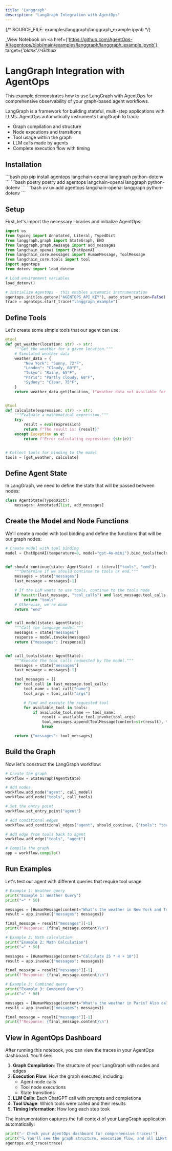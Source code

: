 ```yaml
---
title: 'Langgraph'
description: 'LangGraph Integration with AgentOps'
---
```

{/*  SOURCE_FILE: examples/langgraph/langgraph_example.ipynb  */}

_View Notebook on <a href={'https://github.com/AgentOps-AI/agentops/blob/main/examples/langgraph/langgraph_example.ipynb'} target={'_blank'}>Github</a>_

# LangGraph Integration with AgentOps

This example demonstrates how to use LangGraph with AgentOps for comprehensive observability of your graph-based agent workflows.

LangGraph is a framework for building stateful, multi-step applications with LLMs. AgentOps automatically instruments LangGraph to track:
- Graph compilation and structure
- Node executions and transitions
- Tool usage within the graph
- LLM calls made by agents
- Complete execution flow with timing



## Installation
<CodeGroup>
  ```bash pip
  pip install agentops langchain-openai langgraph python-dotenv
  ```
  ```bash poetry
  poetry add agentops langchain-openai langgraph python-dotenv
  ```
  ```bash uv
  uv add agentops langchain-openai langgraph python-dotenv
  ```
</CodeGroup>

## Setup

First, let's import the necessary libraries and initialize AgentOps:


```python
import os
from typing import Annotated, Literal, TypedDict
from langgraph.graph import StateGraph, END
from langgraph.graph.message import add_messages
from langchain_openai import ChatOpenAI
from langchain_core.messages import HumanMessage, ToolMessage
from langchain_core.tools import tool
import agentops
from dotenv import load_dotenv

# Load environment variables
load_dotenv()

# Initialize AgentOps - this enables automatic instrumentation
agentops.init(os.getenv("AGENTOPS_API_KEY"), auto_start_session=False)
trace = agentops.start_trace("langgraph_example")
```

## Define Tools

Let's create some simple tools that our agent can use:


```python
@tool
def get_weather(location: str) -> str:
    """Get the weather for a given location."""
    # Simulated weather data
    weather_data = {
        "New York": "Sunny, 72°F",
        "London": "Cloudy, 60°F",
        "Tokyo": "Rainy, 65°F",
        "Paris": "Partly cloudy, 68°F",
        "Sydney": "Clear, 75°F",
    }
    return weather_data.get(location, f"Weather data not available for {location}")


@tool
def calculate(expression: str) -> str:
    """Evaluate a mathematical expression."""
    try:
        result = eval(expression)
        return f"The result is: {result}"
    except Exception as e:
        return f"Error calculating expression: {str(e)}"


# Collect tools for binding to the model
tools = [get_weather, calculate]
```

## Define Agent State

In LangGraph, we need to define the state that will be passed between nodes:


```python
class AgentState(TypedDict):
    messages: Annotated[list, add_messages]
```

## Create the Model and Node Functions

We'll create a model with tool binding and define the functions that will be our graph nodes:


```python
# Create model with tool binding
model = ChatOpenAI(temperature=0, model="gpt-4o-mini").bind_tools(tools)


def should_continue(state: AgentState) -> Literal["tools", "end"]:
    """Determine if we should continue to tools or end."""
    messages = state["messages"]
    last_message = messages[-1]

    # If the LLM wants to use tools, continue to the tools node
    if hasattr(last_message, "tool_calls") and last_message.tool_calls:
        return "tools"
    # Otherwise, we're done
    return "end"


def call_model(state: AgentState):
    """Call the language model."""
    messages = state["messages"]
    response = model.invoke(messages)
    return {"messages": [response]}


def call_tools(state: AgentState):
    """Execute the tool calls requested by the model."""
    messages = state["messages"]
    last_message = messages[-1]

    tool_messages = []
    for tool_call in last_message.tool_calls:
        tool_name = tool_call["name"]
        tool_args = tool_call["args"]

        # Find and execute the requested tool
        for available_tool in tools:
            if available_tool.name == tool_name:
                result = available_tool.invoke(tool_args)
                tool_messages.append(ToolMessage(content=str(result), tool_call_id=tool_call["id"]))
                break

    return {"messages": tool_messages}
```

## Build the Graph

Now let's construct the LangGraph workflow:


```python
# Create the graph
workflow = StateGraph(AgentState)

# Add nodes
workflow.add_node("agent", call_model)
workflow.add_node("tools", call_tools)

# Set the entry point
workflow.set_entry_point("agent")

# Add conditional edges
workflow.add_conditional_edges("agent", should_continue, {"tools": "tools", "end": END})

# Add edge from tools back to agent
workflow.add_edge("tools", "agent")

# Compile the graph
app = workflow.compile()
```

## Run Examples

Let's test our agent with different queries that require tool usage:


```python
# Example 1: Weather query
print("Example 1: Weather Query")
print("=" * 50)

messages = [HumanMessage(content="What's the weather in New York and Tokyo?")]
result = app.invoke({"messages": messages})

final_message = result["messages"][-1]
print(f"Response: {final_message.content}\n")
```


```python
# Example 2: Math calculation
print("Example 2: Math Calculation")
print("=" * 50)

messages = [HumanMessage(content="Calculate 25 * 4 + 10")]
result = app.invoke({"messages": messages})

final_message = result["messages"][-1]
print(f"Response: {final_message.content}\n")
```


```python
# Example 3: Combined query
print("Example 3: Combined Query")
print("=" * 50)

messages = [HumanMessage(content="What's the weather in Paris? Also calculate 100/5")]
result = app.invoke({"messages": messages})

final_message = result["messages"][-1]
print(f"Response: {final_message.content}\n")
```

## View in AgentOps Dashboard

After running this notebook, you can view the traces in your AgentOps dashboard. You'll see:

1. **Graph Compilation**: The structure of your LangGraph with nodes and edges
2. **Execution Flow**: How the graph executed, including:
   - Agent node calls
   - Tool node executions
   - State transitions
3. **LLM Calls**: Each ChatGPT call with prompts and completions
4. **Tool Usage**: Which tools were called and their results
5. **Timing Information**: How long each step took

The instrumentation captures the full context of your LangGraph application automatically!


```python
print("✅ Check your AgentOps dashboard for comprehensive traces!")
print("🔍 You'll see the graph structure, execution flow, and all LLM/tool calls.")
agentops.end_trace(trace)
```


<script type="module" src="/scripts/github_stars.js"></script>
<script type="module" src="/scripts/scroll-img-fadein-animation.js"></script>
<script type="module" src="/scripts/button_heartbeat_animation.js"></script>
<script type="module" src="/scripts/adjust_api_dynamically.js"></script>